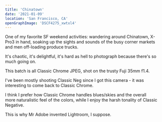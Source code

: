 ```yaml
---
title: 'Chinatown'
date: '2021-01-09'
location: 'San Francisco, CA'
openGraphImage: 'DSCF4275_xwtxl4'
---
```


<InteractiveImage image_id="DSCF4275_xwtxl4" />

One of my favorite SF weekend activities: wandering around Chinatown, X-Pro3 in hand, soaking up the sights and sounds of the busy corner markets and men 
off-loading produce trucks.

It's chaotic, it's delightful, it's hard as hell to photograph because there's so much going on.

<InteractiveImage image_id="DSCF4241_thn9dr" />

This batch is all Classic Chrome JPEG, shot on the trusty Fuji 35mm f1.4.

I've been mostly shooting Classic Neg since I got this camera - it was interesting to come back to Classic Chrome.

<InteractiveImage image_id="DSCF4266_zvqzdh" />

I think I prefer how Classic Chrome handles blues/skies and the overall more naturalistic feel of the colors, while I enjoy the harsh tonality of Classic Negative. 

This is why Mr Adobe invented Lightroom, I suppose.

<BelowTheFold>
  <InteractiveImage image_id="DSCF4313_gwe5fy" />
  <InteractiveImage image_id="DSCF4324_ykcejw" />
  <InteractiveImage image_id="DSCF4341_gdjd65" />
  <InteractiveImage image_id="DSCF4358_wwmizk" />
  <InteractiveImage image_id="DSCF4360_ifustq" />
  <InteractiveImage image_id="DSCF4365_4_pgdgjj" />
  <InteractiveImage image_id="DSCF4369_2_uo7wjx" />
  <InteractiveImage image_id="DSCF4374_xx2iok" />
  <InteractiveImage image_id="DSCF4415_iuxvj4" />
  <InteractiveImage image_id="DSCF4435_btxrg4" />
  <InteractiveImage image_id="DSCF4442_k8itiu" />
  <InteractiveImage image_id="DSCF4445_t7xdbp" />
  <InteractiveImage image_id="DSCF4454_unm1gk" />
</BelowTheFold>
